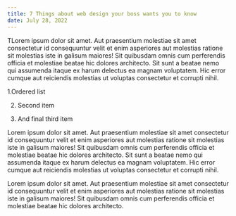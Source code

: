 ```yaml
---
title: 7 Things about web design your boss wants you to know
date: July 28, 2022
---
```


TLorem ipsum dolor sit amet. Aut praesentium molestiae sit amet consectetur id consequuntur velit et enim asperiores aut molestias ratione sit molestias iste in galisum maiores! Sit quibusdam omnis cum perferendis officia et molestiae beatae hic dolores architecto. Sit sunt a beatae nemo qui assumenda itaque ex harum delectus ea magnam voluptatem. Hic error cumque aut reiciendis molestias ut voluptas consectetur et corrupti nihil.

1.Ordered list

2. Second item

3. And final third item

Lorem ipsum dolor sit amet. Aut praesentium molestiae sit amet consectetur id consequuntur velit et enim asperiores aut molestias ratione sit molestias iste in galisum maiores! Sit quibusdam omnis cum perferendis officia et molestiae beatae hic dolores architecto. Sit sunt a beatae nemo qui assumenda itaque ex harum delectus ea magnam voluptatem. Hic error cumque aut reiciendis molestias ut voluptas consectetur et corrupti nihil.

Lorem ipsum dolor sit amet. Aut praesentium molestiae sit amet consectetur id consequuntur velit et enim asperiores aut molestias ratione sit molestias iste in galisum maiores! Sit quibusdam omnis cum perferendis officia et molestiae beatae hic dolores architecto.
